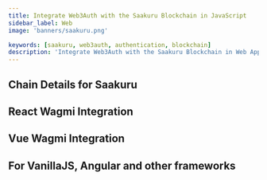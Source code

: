 ```yaml
---
title: Integrate Web3Auth with the Saakuru Blockchain in JavaScript
sidebar_label: Web
image: 'banners/saakuru.png'

keywords: [saakuru, web3auth, authentication, blockchain]
description: 'Integrate Web3Auth with the Saakuru Blockchain in Web Applications | Documentation - Web3Auth'
---
```



<SEO
  title="Integrate Web3Auth with the Saakuru Blockchain in Web Applications"
  description="Integrate Web3Auth with the Saakuru Blockchain in Web Applications | Documentation - Web3Auth"
  image="https://web3auth.io/docs/banners/saakuru.png"
  slug="/embedded-wallets/connect-blockchain/evm/saakuru/web"
/>

## Chain Details for Saakuru

<ChainDetailsSaakuru />

## React Wagmi Integration

<ReactWagmiIntegration />

## Vue Wagmi Integration

<VueWagmiIntegration />

## For VanillaJS, Angular and other frameworks

<JsBlockchainMethods />
